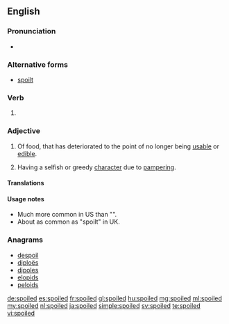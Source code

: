 ==English==

===Pronunciation===
* {{rhymes|ɔɪld}}

===Alternative forms===
* [[spoilt]]

===Verb===
{{head|en|verb form}}

# {{past of|spoil}}

===Adjective===
{{en-adj}}

# Of food, that has deteriorated to the point of no longer being [[usable]] or [[edible]].
# {{context|of a person, usually a child}} Having a selfish or greedy [[character]] due to [[pamper]]ing.

====Translations====
{{trans-see|spoilt}}

====Usage notes====
* Much more common in US than "{{term|spoilt}}".
* About as common as "spoilt" in UK.

===Anagrams===
* [[despoil#English|despoil]]
* [[diploës#English|diploës]]
* [[dipoles#English|dipoles]]
* [[elopids#English|elopids]]
* [[peloids#English|peloids]]

[[de:spoiled]]
[[es:spoiled]]
[[fr:spoiled]]
[[gl:spoiled]]
[[hu:spoiled]]
[[mg:spoiled]]
[[ml:spoiled]]
[[my:spoiled]]
[[nl:spoiled]]
[[ja:spoiled]]
[[simple:spoiled]]
[[sv:spoiled]]
[[te:spoiled]]
[[vi:spoiled]]